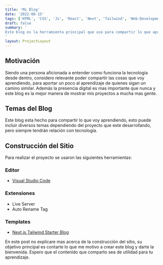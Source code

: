 ```yaml
---
title: 'Mi Blog'
date: '2022-08-15'
tags: ['HTML', 'CSS', 'Js', 'React', 'Next', 'Tailwind', 'Web-Development']
draft: false
summary: '
Este blog es la herramienta principal que uso para compartir lo que aprendo sobre ciencia y tecnología, para aportar un poco al aprendizaje de quienes sigan un camino similar.
'
layout: ProjectLayout
---
```


## Motivación

Siendo una persona aficionada a entender como funciona la tecnología desde dentro, considero relevante poder compartir las cosas que voy aprendiendo, para aportar un poco al aprendizaje de quienes sigan un camino similar. Además la presencia digital es mas importante que nunca y este blog es la mejor manera de mostrar mis proyectos a mucha mas gente.

## Temas del Blog

Este blog esta hecho para compartir lo que voy aprendiendo, esto puede incluir diversos temas dependiendo del proyecto que este desarrollando, pero siempre tendrán relación con tecnología.

## Construcción del Sitio

Para realizar el proyecto se usaron las siguientes herramientas:

### Editor

- [Visual Studio Code](https://code.visualstudio.com/)

### Extensiones

- Live Server
- Auto Rename Tag

### Templates

- [Next.js Tailwind Starter Blog](https://jamstackthemes.dev/theme/nextjs-tailwind-starter-blog/)

En este post no explicare mas acerca de la construcción del sitio, su objetivo principal es contarte lo que me motivo a crear este blog y darte la bienvenida. Espero que el contenido que comparto sea de utilidad para tu aprendizaje.
